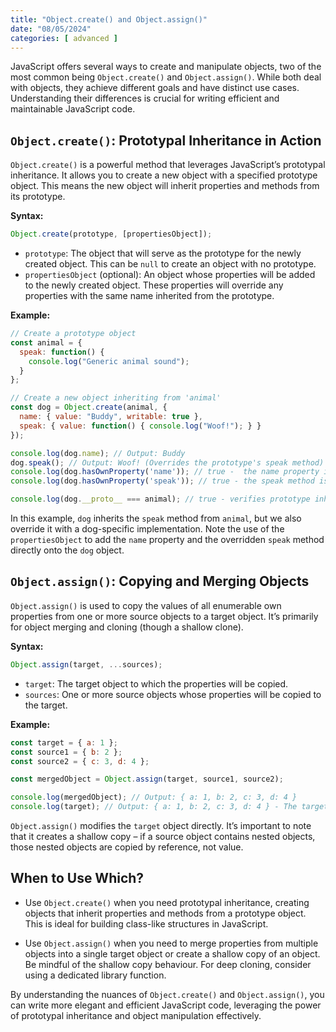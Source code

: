```yaml
---
title: "Object.create() and Object.assign()"
date: "08/05/2024"
categories: [ advanced ]
---
```


JavaScript offers several ways to create and manipulate objects, two of the most common being `Object.create()` and `Object.assign()`.  While both deal with objects, they achieve different goals and have distinct use cases.  Understanding their differences is crucial for writing efficient and maintainable JavaScript code.

## `Object.create()`: Prototypal Inheritance in Action

`Object.create()` is a powerful method that leverages JavaScript's prototypal inheritance. It allows you to create a new object with a specified prototype object. This means the new object will inherit properties and methods from its prototype.

**Syntax:**

```javascript
Object.create(prototype, [propertiesObject]);
```

* `prototype`: The object that will serve as the prototype for the newly created object.  This can be `null` to create an object with no prototype.
* `propertiesObject` (optional): An object whose properties will be added to the newly created object.  These properties will override any properties with the same name inherited from the prototype.


**Example:**

```javascript
// Create a prototype object
const animal = {
  speak: function() {
    console.log("Generic animal sound");
  }
};

// Create a new object inheriting from 'animal'
const dog = Object.create(animal, {
  name: { value: "Buddy", writable: true },
  speak: { value: function() { console.log("Woof!"); } }
});

console.log(dog.name); // Output: Buddy
dog.speak(); // Output: Woof! (Overrides the prototype's speak method)
console.log(dog.hasOwnProperty('name')); // true -  the name property is directly on the dog object
console.log(dog.hasOwnProperty('speak')); // true - the speak method is directly on the dog object.

console.log(dog.__proto__ === animal); // true - verifies prototype inheritance
```

In this example, `dog` inherits the `speak` method from `animal`, but we also override it with a dog-specific implementation.  Note the use of the `propertiesObject` to add the `name` property and the overridden `speak` method directly onto the `dog` object.


## `Object.assign()`: Copying and Merging Objects

`Object.assign()` is used to copy the values of all enumerable own properties from one or more source objects to a target object. It's primarily for object merging and cloning (though a shallow clone).

**Syntax:**

```javascript
Object.assign(target, ...sources);
```

* `target`: The target object to which the properties will be copied.
* `sources`: One or more source objects whose properties will be copied to the target.


**Example:**

```javascript
const target = { a: 1 };
const source1 = { b: 2 };
const source2 = { c: 3, d: 4 };

const mergedObject = Object.assign(target, source1, source2);

console.log(mergedObject); // Output: { a: 1, b: 2, c: 3, d: 4 }
console.log(target); // Output: { a: 1, b: 2, c: 3, d: 4 } - The target object is modified in place.
```

`Object.assign()` modifies the `target` object directly.  It's important to note that it creates a shallow copy – if a source object contains nested objects, those nested objects are copied by reference, not value.


## When to Use Which?

* Use `Object.create()` when you need prototypal inheritance, creating objects that inherit properties and methods from a prototype object. This is ideal for building class-like structures in JavaScript.

* Use `Object.assign()` when you need to merge properties from multiple objects into a single target object or create a shallow copy of an object.  Be mindful of the shallow copy behaviour.  For deep cloning, consider using a dedicated library function.


By understanding the nuances of `Object.create()` and `Object.assign()`, you can write more elegant and efficient JavaScript code, leveraging the power of prototypal inheritance and object manipulation effectively.

